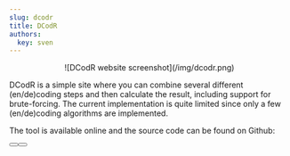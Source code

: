 ```yaml
---
slug: dcodr
title: DCodR
authors:
  key: sven
---
```

<Center>![DCodR website screenshot](/img/dcodr.png)</Center>

DCodR is a simple site where you can combine several different (en/de)coding steps and then calculate the result, including support for brute-forcing.
The current implementation is quite limited since only a few (en/de)coding algorithms are implemented.

The tool is available online and the source code can be found on Github:

<Button label="Try it online" link="https://svenkonings.github.io/dcodr/" />
<Button label="Github" link="https://github.com/svenkonings/dcodr" />
